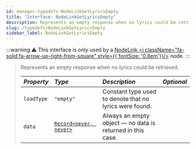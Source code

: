 ```yaml
---
id: manager-typedefs-NodeLinkGetLyricsEmpty
title: "Interface: NodeLinkGetLyricsEmpty"
description: Represents an empty response when no lyrics could be retrieved.
slug: /typedefs/NodeLinkGetLyricsEmpty
sidebar_label: NodeLinkGetLyricsEmpty
---
```


:::warning
⚠️ This interface is only used by a [NodeLink <i className="fa-solid fa-arrow-up-right-from-square" style={{ fontSize: '0.8em'}}/>](https://github.com/PerformanC/NodeLink) node.
:::

> Represents an empty response when no lyrics could be retrieved.
> 
> | <i className="fa-solid fa-hashtag"/> Property | <i className="fa-solid fa-font"/> Type                                                                    | <i className="fa-solid fa-list"/> Description              | <i className="fa-solid fa-flask"/> Optional |
> |:----------------------------------------------|:----------------------------------------------------------------------------------------------------------|:-----------------------------------------------------------|:-------------------------------------------:|
> | `loadType`                                    | `"empty"`                                                                                                 | Constant type used to denote that no lyrics were found.    | <i className="fa-solid fa-xmark"/>          |
> | `data`                                        | [`Record<never, never>`](https://www.typescriptlang.org/docs/handbook/utility-types.html#recordkeys-type) | Always an empty object — no data is returned in this case. | <i className="fa-solid fa-xmark"/>          |

